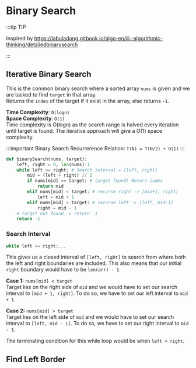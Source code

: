 # Binary Search

:::tip TIP

Inspired by https://labuladong.gitbook.io/algo-en/iii.-algorithmic-thinking/detailedbinarysearch

:::

## Iterative Binary Search

This is the common binary search where a sorted array `nums` is given and we are tasked to find `target` in that array. <br/>
Returns the `index` of the target if it exist in the array, else returns `-1`.

**Time Complexity**: `O(logn)` <br/>
**Space Complexity**: `O(1)` <br/>
Time complexity is O(logn) as the search range is halved every iteration until target is found. The iterative approach will
give a O(1) space complexity.

:::important Binary Search
Recurrerence Relation: `T(N) = T(N/2) + O(1)`
:::

```py
def binarySearch(nums, target):
    left, right = 0, len(nums)-1
    while left <= right: # Search interval = [left, right]
        mid = (left + right) // 2
        if nums[mid] == target: # target found! Return index
            return mid
        elif nums[mid] < target: # recurse right -> [mid+1, right]
            left = mid + 1
        elif nums[mid] > target: # recurse left -> [left, mid-1]
            right = mid - 1
    # Target not found -> return -1
    return -1
```

### Search Interval

```py
while left <= right:...
```

This gives us a closed interval of `[left, right]` to search from where both the left and right boundaries are included. This
also means that our initial `right` boundary would have to be `len(arr) - 1`.

**Case 1:** `nums[mid] < target`<br />
Target lies on the right side of `mid` and we would have to set our search interval
to `[mid + 1, right]`. To do so, we have to set our left interval to `mid + 1`.

**Case 2:** `nums[mid] > target` <br/>
Target lies on the left side of `mid` and we would have to set our search interval to `[left, mid - 1]`. To do so,
we have to set our right interval to `mid - 1`.

The terminating condition for this while loop would be when `left > right`.

## Find Left Border
